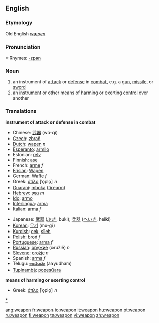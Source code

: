 ==English==

===Etymology===
Old English ''[[wæpen]]''

===Pronunciation===
*:Rhymes: [[Rhymes:English:-ɛpən|-ɛpən]]

===Noun===
{{en-noun}}

# an instrument of [[attack]] or [[defense]] in [[combat]], e.g. a [[gun]], [[missile]], or [[sword]]
# an [[instrument]] or other means of [[harm]]ing or exerting [[control]] over another

===Translations===
'''instrument of attack or defense in combat'''
{{top}}
*Chinese: [[武器]] (wǔ-qì)
*[[Czech]]: [[zbraň]]
*[[Dutch]]: [[wapen]] ''n''
*[[Esperanto]]: [[armilo]]
*Estonian: [[relv]]
*Finnish: [[ase]]
*French: [[arme]] ''f''
*[[Frisian]]: [[Wapen]]
*German: [[Waffe]] ''f''
*Greek: [[όπλο]] [ˈo̞plo̞] ''n''
*[[Guaraní]]: [[mboka]] ([[firearm]])
*[[Hebrew]]: [[נשק]] ''m''
*[[Ido]]: [[armo]]
*[[Interlingua]]: [[arma]]
*Italian: [[arma]] ''f''
{{mid}}
*Japanese: [[武器]] ([[ぶき]], buki); [[兵器]] ([[へいき]], heiki)
*[[Korean]]: [[무기]] (mu-gi)
*[[Kurdish]]: [[çek]], [[sîleh]]
*[[Polish]]: [[broń]] ''f''
*[[Portuguese]]: [[arma]] ''f''
*[[Russian]]: [[оружие]] (oružiě) ''n''
*[[Slovene]]: [[orožje]] ''n''
*Spanish: [[arma]] ''f''
*Telugu: [[ఆయుధం]] (aayudham)
*[[Tupinambá]]: [[popesûara]]
{{bottom}}

'''means of harming or exerting control'''
*Greek: [[όπλο]] [ˈo̞plo̞] ''n''

[[category:Weapon|*]]

[[ang:weapon]]
[[fr:weapon]]
[[io:weapon]]
[[it:weapon]]
[[hu:weapon]]
[[pt:weapon]]
[[ru:weapon]]
[[fi:weapon]]
[[ta:weapon]]
[[vi:weapon]]
[[zh:weapon]]